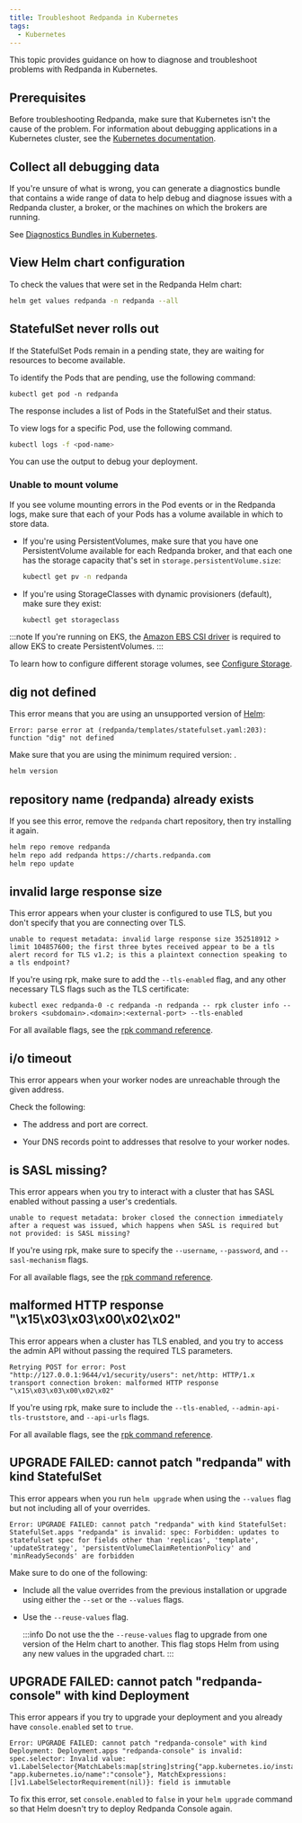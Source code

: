 ```yaml
---
title: Troubleshoot Redpanda in Kubernetes
tags:
  - Kubernetes
---
```


<head>
    <meta name="title" content="Troubleshoot Redpanda in Kubernetes | Redpanda Docs"/>
    <meta name="description" content="Find advice on how to diagnose and troubleshoot problems with Redpanda in Kubernetes."/>
</head>


This topic provides guidance on how to diagnose and troubleshoot problems with Redpanda in Kubernetes.

## Prerequisites

Before troubleshooting Redpanda, make sure that Kubernetes isn't the cause of the problem. For information about debugging applications in a Kubernetes cluster, see the [Kubernetes documentation](https://kubernetes.io/docs/tasks/debug/).

## Collect all debugging data

If you're unsure of what is wrong, you can generate a diagnostics bundle that contains a wide range of data to help debug and diagnose issues with a Redpanda cluster, a broker, or the machines on which the brokers are running.

See [Diagnostics Bundles in Kubernetes](../diagnostics-bundle).

## View Helm chart configuration

To check the values that were set in the Redpanda Helm chart:

```bash
helm get values redpanda -n redpanda --all
```

## StatefulSet never rolls out

If the StatefulSet Pods remain in a pending state, they are waiting for resources to become available.

To identify the Pods that are pending, use the following command:

```
kubectl get pod -n redpanda
```

The response includes a list of Pods in the StatefulSet and their status.

To view logs for a specific Pod, use the following command.

```bash
kubectl logs -f <pod-name>
```

You can use the output to debug your deployment.

### Unable to mount volume

If you see volume mounting errors in the Pod events or in the Redpanda logs, make sure that each of your Pods has a volume available in which to store data.

- If you're using PersistentVolumes, make sure that you have one PersistentVolume available for each Redpanda broker, and that each one has the storage capacity that's set in `storage.persistentVolume.size`:

  ```bash
  kubectl get pv -n redpanda
  ```

- If you're using StorageClasses with dynamic provisioners (default), make sure they exist:

  ```bash
  kubectl get storageclass
  ```

:::note
If you're running on EKS, the [Amazon EBS CSI driver](https://docs.aws.amazon.com/eks/latest/userguide/ebs-csi.html) is required to allow EKS to create PersistentVolumes.
:::

To learn how to configure different storage volumes, see [Configure Storage](../../configure-storage).

## dig not defined

This error means that you are using an unsupported version of [Helm](https://helm.sh/docs/intro/install/):

```
Error: parse error at (redpanda/templates/statefulset.yaml:203): function "dig" not defined
```

Make sure that you are using the minimum required version: <Versions name="helm"/>.

```bash
helm version
```

## repository name (redpanda) already exists

If you see this error, remove the `redpanda` chart repository, then try installing it again.

```bash
helm repo remove redpanda
helm repo add redpanda https://charts.redpanda.com
helm repo update
```

## invalid large response size

This error appears when your cluster is configured to use TLS, but you don't specify that you are connecting over TLS.

```
unable to request metadata: invalid large response size 352518912 > limit 104857600; the first three bytes received appear to be a tls alert record for TLS v1.2; is this a plaintext connection speaking to a tls endpoint?
```

If you're using rpk, make sure to add the `--tls-enabled` flag, and any other necessary TLS flags such as the TLS certificate:

```
kubectl exec redpanda-0 -c redpanda -n redpanda -- rpk cluster info --brokers <subdomain>.<domain>:<external-port> --tls-enabled
```

For all available flags, see the [rpk command reference](../../../../reference/rpk).

## i/o timeout

This error appears when your worker nodes are unreachable through the given address.

Check the following:

- The address and port are correct.

- Your DNS records point to addresses that resolve to your worker nodes.

## is SASL missing?

This error appears when you try to interact with a cluster that has SASL enabled without passing a user's credentials.

```
unable to request metadata: broker closed the connection immediately after a request was issued, which happens when SASL is required but not provided: is SASL missing?
```

If you're using rpk, make sure to specify the `--username`, `--password`, and `--sasl-mechanism` flags.

For all available flags, see the [rpk command reference](../../../../reference/rpk).

## malformed HTTP response "\x15\x03\x03\x00\x02\x02"

This error appears when a cluster has TLS enabled, and you try to access the admin API without passing the required TLS parameters.

```
Retrying POST for error: Post "http://127.0.0.1:9644/v1/security/users": net/http: HTTP/1.x transport connection broken: malformed HTTP response "\x15\x03\x03\x00\x02\x02"
```

If you're using rpk, make sure to include the `--tls-enabled`, `--admin-api-tls-truststore`, and `--api-urls` flags.

For all available flags, see the [rpk command reference](../../../../reference/rpk).

## UPGRADE FAILED: cannot patch "redpanda" with kind StatefulSet

This error appears when you run `helm upgrade` when using the `--values` flag but not including all of your overrides.

```
Error: UPGRADE FAILED: cannot patch "redpanda" with kind StatefulSet: StatefulSet.apps "redpanda" is invalid: spec: Forbidden: updates to statefulset spec for fields other than 'replicas', 'template', 'updateStrategy', 'persistentVolumeClaimRetentionPolicy' and 'minReadySeconds' are forbidden
```

Make sure to do one of the following:

- Include all the value overrides from the previous installation or upgrade using either the `--set` or the `--values` flags.
- Use the `--reuse-values` flag.

  :::info
  Do not use the the `--reuse-values` flag to upgrade from one version of the Helm chart to another. This flag stops Helm from using any new values in the upgraded chart.
  :::

## UPGRADE FAILED: cannot patch "redpanda-console" with kind Deployment

This error appears if you try to upgrade your deployment and you already have `console.enabled` set to `true`.

```
Error: UPGRADE FAILED: cannot patch "redpanda-console" with kind Deployment: Deployment.apps "redpanda-console" is invalid: spec.selector: Invalid value: v1.LabelSelector{MatchLabels:map[string]string{"app.kubernetes.io/instance":"redpanda", "app.kubernetes.io/name":"console"}, MatchExpressions:[]v1.LabelSelectorRequirement(nil)}: field is immutable
```

To fix this error, set `console.enabled` to `false` in your `helm upgrade` command so that Helm doesn't try to deploy Redpanda Console again.